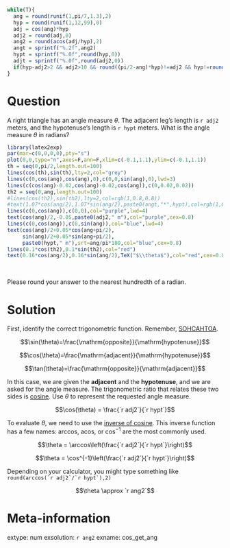 ```r
while(T){
  ang = round(runif(1,pi/7,1.3),2)
  hyp = round(runif(1,12,99),0)
  adj = cos(ang)*hyp
  adj2 = round(adj,0)
  ang2 = round(acos(adj/hyp),2)
  angt = sprintf("%.2f",ang2)
  hypt = sprintf("%.0f",round(hyp,0))
  adjt = sprintf("%.0f",round(adj2,0))
  if(hyp-adj2>2 && adj2>10 && round((pi/2-ang)*hyp)!=adj2 && hyp!=round(adj2*ang) && round(adj2/hyp)!=ang2 && ang2 != round(1/cos(adj2/hyp),2)){break}
}
```

Question
========

A right triangle has an angle measure $\theta$. The adjacent leg's length is `r adj2` meters, and the hypotenuse's length is `r hypt` meters. What is the angle measure $\theta$ in radians?

```r
library(latex2exp)
par(mar=c(0,0,0,0),pty="s")
plot(0,0,type="n",axes=F,ann=F,xlim=c(-0.1,1.1),ylim=c(-0.1,1.1))
th = seq(0,pi/2,length.out=100)
lines(cos(th),sin(th),lty=2,col="grey")
lines(c(0,cos(ang),cos(ang),0),c(0,0,sin(ang),0),lwd=3)
lines(c(cos(ang)-0.02,cos(ang)-0.02,cos(ang)),c(0,0.02,0.02))
th2 = seq(0,ang,length.out=100)
#lines(cos(th2),sin(th2),lty=2,col=rgb(1,0.8,0.8))
#text(1.07*cos(ang/2),1.07*sin(ang/2),paste0(angt,"*",hypt),col=rgb(1,0.8,0.8),cex=0.7)
lines(c(0,cos(ang)),c(0,0),col="purple",lwd=4)
text(cos(ang)/2,-0.05,paste0(adj2," m"),col="purple",cex=0.8)
lines(c(0,cos(ang)),c(0,sin(ang)),col="blue",lwd=4)
text(cos(ang)/2+0.05*cos(ang+pi/2),
     sin(ang)/2+0.05*sin(ang+pi/2),
     paste0(hypt," m"),srt=ang/pi*180,col="blue",cex=0.8)
lines(0.1*cos(th2),0.1*sin(th2),col="red")
text(0.16*cos(ang/2),0.16*sin(ang/2),TeX("$\\theta$"),col="red",cex=0.8)
```
\

Please round your answer to the nearest hundredth of a radian.


Solution
========

First, identify the correct trigonometric function. Remember, [SOHCAHTOA](https://en.wikipedia.org/wiki/Mnemonics_in_trigonometry).

$$\sin(\theta)=\frac{\mathrm{opposite}}{\mathrm{hypotenuse}}$$


$$\cos(\theta)=\frac{\mathrm{adjacent}}{\mathrm{hypotenuse}}$$


$$\tan(\theta)=\frac{\mathrm{opposite}}{\mathrm{adjacent}}$$

In this case, we are given the **adjacent** and the **hypotenuse**, and we are asked for the angle measure. The trigonometric ratio that relates these two sides is [cosine](https://en.wikipedia.org/wiki/Trigonometric_functions). Use $\theta$ to represent the requested angle measure.

$$\cos(\theta) = \frac{`r adj2`}{`r hypt`}$$

To evaluate $\theta$, we need to use the [inverse of cosine](https://en.wikipedia.org/wiki/Inverse_trigonometric_functions). This inverse function has a few names: arccos, acos, or $\cos^{-1}$ are the most commonly used.

$$\theta = \arccos\left(\frac{`r adj2`}{`r hypt`}\right)$$

$$\theta = \cos^{-1}\left(\frac{`r adj2`}{`r hypt`}\right)$$

Depending on your calculator, you might type something like ``round(arccos(`r adj2`/`r hypt`),2)``

$$\theta \approx `r ang2`$$

Meta-information
============
extype: num
exsolution: `r ang2`
exname: cos_get_ang